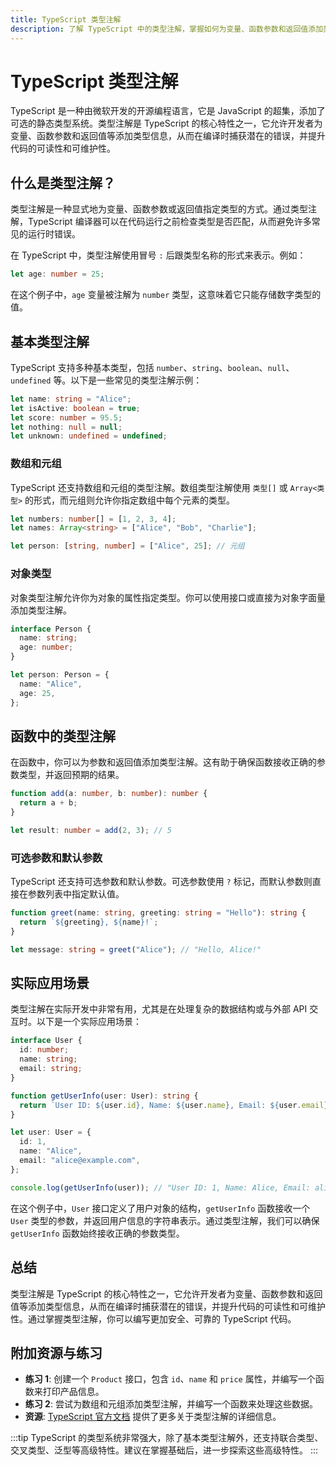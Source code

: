```yaml
---
title: TypeScript 类型注解
description: 了解 TypeScript 中的类型注解，掌握如何为变量、函数参数和返回值添加类型信息，提升代码的可读性和安全性。
---
```


# TypeScript 类型注解

TypeScript 是一种由微软开发的开源编程语言，它是 JavaScript 的超集，添加了可选的静态类型系统。类型注解是 TypeScript 的核心特性之一，它允许开发者为变量、函数参数和返回值等添加类型信息，从而在编译时捕获潜在的错误，并提升代码的可读性和可维护性。

## 什么是类型注解？

类型注解是一种显式地为变量、函数参数或返回值指定类型的方式。通过类型注解，TypeScript 编译器可以在代码运行之前检查类型是否匹配，从而避免许多常见的运行时错误。

在 TypeScript 中，类型注解使用冒号 `:` 后跟类型名称的形式来表示。例如：

```typescript
let age: number = 25;
```

在这个例子中，`age` 变量被注解为 `number` 类型，这意味着它只能存储数字类型的值。

## 基本类型注解

TypeScript 支持多种基本类型，包括 `number`、`string`、`boolean`、`null`、`undefined` 等。以下是一些常见的类型注解示例：

```typescript
let name: string = "Alice";
let isActive: boolean = true;
let score: number = 95.5;
let nothing: null = null;
let unknown: undefined = undefined;
```

### 数组和元组

TypeScript 还支持数组和元组的类型注解。数组类型注解使用 `类型[]` 或 `Array<类型>` 的形式，而元组则允许你指定数组中每个元素的类型。

```typescript
let numbers: number[] = [1, 2, 3, 4];
let names: Array<string> = ["Alice", "Bob", "Charlie"];

let person: [string, number] = ["Alice", 25]; // 元组
```

### 对象类型

对象类型注解允许你为对象的属性指定类型。你可以使用接口或直接为对象字面量添加类型注解。

```typescript
interface Person {
  name: string;
  age: number;
}

let person: Person = {
  name: "Alice",
  age: 25,
};
```

## 函数中的类型注解

在函数中，你可以为参数和返回值添加类型注解。这有助于确保函数接收正确的参数类型，并返回预期的结果。

```typescript
function add(a: number, b: number): number {
  return a + b;
}

let result: number = add(2, 3); // 5
```

### 可选参数和默认参数

TypeScript 还支持可选参数和默认参数。可选参数使用 `?` 标记，而默认参数则直接在参数列表中指定默认值。

```typescript
function greet(name: string, greeting: string = "Hello"): string {
  return `${greeting}, ${name}!`;
}

let message: string = greet("Alice"); // "Hello, Alice!"
```

## 实际应用场景

类型注解在实际开发中非常有用，尤其是在处理复杂的数据结构或与外部 API 交互时。以下是一个实际应用场景：

```typescript
interface User {
  id: number;
  name: string;
  email: string;
}

function getUserInfo(user: User): string {
  return `User ID: ${user.id}, Name: ${user.name}, Email: ${user.email}`;
}

let user: User = {
  id: 1,
  name: "Alice",
  email: "alice@example.com",
};

console.log(getUserInfo(user)); // "User ID: 1, Name: Alice, Email: alice@example.com"
```

在这个例子中，`User` 接口定义了用户对象的结构，`getUserInfo` 函数接收一个 `User` 类型的参数，并返回用户信息的字符串表示。通过类型注解，我们可以确保 `getUserInfo` 函数始终接收正确的参数类型。

## 总结

类型注解是 TypeScript 的核心特性之一，它允许开发者为变量、函数参数和返回值等添加类型信息，从而在编译时捕获潜在的错误，并提升代码的可读性和可维护性。通过掌握类型注解，你可以编写更加安全、可靠的 TypeScript 代码。

## 附加资源与练习

- **练习 1**: 创建一个 `Product` 接口，包含 `id`、`name` 和 `price` 属性，并编写一个函数来打印产品信息。
- **练习 2**: 尝试为数组和元组添加类型注解，并编写一个函数来处理这些数据。
- **资源**: [TypeScript 官方文档](https://www.typescriptlang.org/docs/) 提供了更多关于类型注解的详细信息。

:::tip
TypeScript 的类型系统非常强大，除了基本类型注解外，还支持联合类型、交叉类型、泛型等高级特性。建议在掌握基础后，进一步探索这些高级特性。
:::